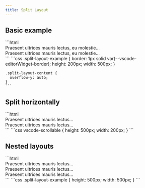 ```yaml
---
title: Split Layout
---
```




<Imports />
<PageSwitcher />

## Basic example

<Demo>
  <BasicExample />
  <Fragment slot="html">
    ```html
    <div slot="start" class="split-layout-content">
      Praesent ultrices mauris lectus, eu molestie...
    </div>
    <div slot="end" class="split-layout-content">
      Praesent ultrices mauris lectus, eu molestie...
    </div>
    ```
  </Fragment>
  <Fragment slot="css">
    ```css
    .split-layout-example {
      border: 1px solid var(--vscode-editorWidget-border);
      height: 200px;
      width: 500px;
    }

    .split-layout-content {
      overflow-y: auto;
    }
    ```

  </Fragment>
</Demo>

## Split horizontally

<Demo>
  <HorizontalExample />
  <Fragment slot="html">
    ```html
    <vscode-split-layout class="split-layout-example" split="vertical">
      <div slot="start" class="split-layout-content start">
        Praesent ultrices mauris lectus...
      </div>
      <div slot="end" class="split-layout-content">
        Praesent ultrices mauris lectus...
      </div>
    </vscode-split-layout>
    ```
  </Fragment>
  <Fragment slot="css">
    ```css
    vscode-scrollable {
      height: 500px;
      width: 200px;
    }
    ```
  </Fragment>
</Demo>

## Nested layouts

<Demo>
  <NestedExample />
  <Fragment slot="html">
    ```html
    <vscode-split-layout class="split-layout-example">
      <div slot="start">
        Praesent ultrices mauris lectus...
      </div>
      <vscode-split-layout split="horizontal" slot="end">
        <div slot="start">
          Praesent ultrices mauris lectus...
        </div>
        <div slot="end">
          Praesent ultrices mauris lectus...
        </div>
      </vscode-split-layout>
    </vscode-split-layout>
    ```
  </Fragment>
  <Fragment slot="css">
    ```css
    .split-layout-example {
      height: 500px;
      width: 500px;
    }
    ```
  </Fragment>
</Demo>
